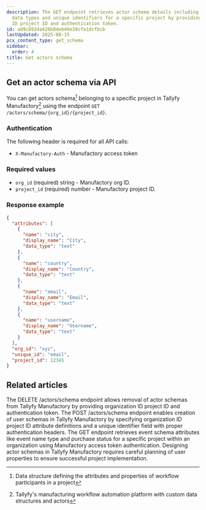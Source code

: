 ```yaml
---
description: The GET endpoint retrieves actor schema details including attribute definitions
  data types and unique identifiers for a specific project by providing organization
  ID project ID and authentication token.
id: ad9c8934a426b84eb46e39cfe1dcfbcb
lastUpdated: 2025-08-15
pcx_content_type: get_schema
sidebar:
  order: 4
title: Get actors schema
---
```


## Get an actor schema via API

You can get actors schema[^2] belonging to a specific project in Tallyfy Manufactory[^1] using the endpoint `GET /actors/schema/{org_id}/{project_id}`.

### Authentication

The following header is required for all API calls:
- `X-Manufactory-Auth` - Manufactory access token


### Required values

- `org_id` (required) string - Manufactory org ID.
- `project_id` (required) number - Manufactory project ID.


### Response example

```json
{
  "attributes": [
    {
      "name": "city",
      "display_name": "City",
      "data_type": "text"
    },
    {
      "name": "country",
      "display_name": "Country",
      "data_type": "text"
    },
    {
      "name": "email",
      "display_name": "Email",
      "data_type": "text"
    },
    {
      "name": "username",
      "display_name": "Username",
      "data_type": "text"
    }
  ],
  "org_id": "xyz",
  "unique_id": "email",
  "project_id": 12345
}
```



[^1]: Tallyfy's manufacturing workflow automation platform with custom data structures and actors
[^2]: Data structure defining the attributes and properties of workflow participants in a project

## Related articles
<CardGrid>
<LinkTitleCard header="<b>Actors > Delete actors schema</b>" href="/products/manufactory/actors/delete_schema/" > The DELETE /actors/schema endpoint allows removal of actor schemas from Tallyfy Manufactory by providing organization ID project ID and authentication token. </LinkTitleCard>
<LinkTitleCard header="<b>Actors > Create actors schema</b>" href="/products/manufactory/actors/create_schema/" > The POST /actors/schema endpoint enables creation of user schemas in Tallyfy Manufactory by specifying organization ID project ID attribute definitions and a unique identifier field with proper authentication headers. </LinkTitleCard>
<LinkTitleCard header="<b>Events > Get events schema</b>" href="/products/manufactory/events/get_schema/" > The GET endpoint retrieves event schema attributes like event name type and purchase status for a specific project within an organization using Manufactory access token authentication. </LinkTitleCard>
<LinkTitleCard header="<b>Manufactory > Actors</b>" href="/products/manufactory/actors/" > Designing actor schemas in Tallyfy Manufactory requires careful planning of user properties to ensure successful project implementation. </LinkTitleCard>
</CardGrid>
